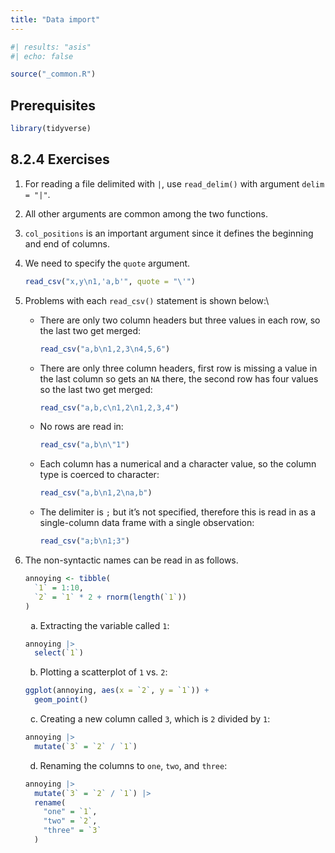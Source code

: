 ```yaml
---
title: "Data import"
---
```


```r
#| results: "asis"
#| echo: false

source("_common.R")
```

## Prerequisites {.unnumbered}

```r
library(tidyverse)
```

## 8.2.4 Exercises {.unnumbered}

1.  For reading a file delimited with `|`, use `read_delim()` with argument `delim = "|"`.

2.  All other arguments are common among the two functions.

3.  `col_positions` is an important argument since it defines the beginning and end of columns.

4.  We need to specify the `quote` argument.

    ```r
    read_csv("x,y\n1,'a,b'", quote = "\'")
    ```

5.  Problems with each `read_csv()` statement is shown below:\\

    -   There are only two column headers but three values in each row, so the last two get merged:

        ```r
        read_csv("a,b\n1,2,3\n4,5,6")
        ```

    -   There are only three column headers, first row is missing a value in the last column so gets an `NA` there, the second row has four values so the last two get merged:

        ```r
        read_csv("a,b,c\n1,2\n1,2,3,4")
        ```

    -   No rows are read in:

        ```r
        read_csv("a,b\n\"1")
        ```

    -   Each column has a numerical and a character value, so the column type is coerced to character:

        ```r
        read_csv("a,b\n1,2\na,b")
        ```

    -   The delimiter is `;` but it's not specified, therefore this is read in as a single-column data frame with a single observation:

        ```r
        read_csv("a;b\n1;3")
        ```

6.  The non-syntactic names can be read in as follows.

    ```r
    annoying <- tibble(
      `1` = 1:10,
      `2` = `1` * 2 + rnorm(length(`1`))
    )
    ```

    a.  Extracting the variable called `1`:

    ```r
    annoying |>
      select(`1`)
    ```

    b.  Plotting a scatterplot of `1` vs. `2`:

    ```r
    ggplot(annoying, aes(x = `2`, y = `1`)) +
      geom_point()
    ```

    c.  Creating a new column called `3`, which is `2` divided by `1`:

    ```r
    annoying |>
      mutate(`3` = `2` / `1`)
    ```

    d.  Renaming the columns to `one`, `two`, and `three`:

    ```r
    annoying |>
      mutate(`3` = `2` / `1`) |>
      rename(
        "one" = `1`,
        "two" = `2`,
        "three" = `3`
      )
    ```
